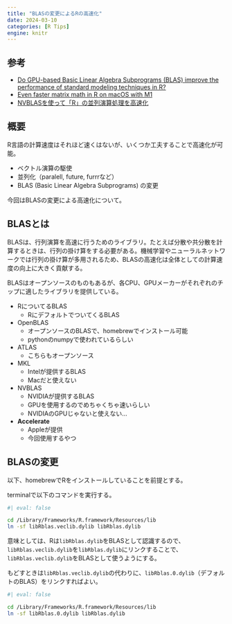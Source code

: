 ```yaml
---
title: "BLASの変更によるRの高速化"
date: 2024-03-10
categories: [R Tips]
engine: knitr
---
```


## 参考

- [Do GPU-based Basic Linear Algebra Subprograms (BLAS) improve the performance of standard modeling techniques in R?](https://www.inwt-statistics.com/blog/basic-linear-algebra-subprograms-in-r)
- [Even faster matrix math in R on macOS with M1](https://mpopov.com/blog/2021/10/10/even-faster-matrix-math-in-r-on-macos-with-m1/)
- [NVBLASを使って「R」の並列演算処理を高速化](https://www.nttpc.co.jp/gpu/article/benchmark05.html)

## 概要

R言語の計算速度はそれほど速くはないが、いくつか工夫することで高速化が可能。

- ベクトル演算の駆使
- 並列化（paralell, future, furrrなど）
- BLAS (Basic Linear Algebra Subprograms) の変更

今回はBLASの変更による高速化について。

## BLASとは

BLASは、行列演算を高速に行うためのライブラリ。たとえば分散や共分散を計算するときは、行列の掛け算をする必要がある。機械学習やニューラルネットワークでは行列の掛け算が多用されるため、BLASの高速化は全体としての計算速度の向上に大きく貢献する。

BLASはオープンソースのものもあるが、各CPU、GPUメーカーがそれぞれのチップに適したライブラリを提供している。

- RについてるBLAS
  - RにデフォルトでついてくるBLAS
- OpenBLAS
  - オープンソースのBLASで、homebrewでインストール可能
  - pythonのnumpyで使われているらしい
- ATLAS
  - こちらもオープンソース
- MKL
  - Intelが提供するBLAS
  - Macだと使えない
- NVBLAS
  - NVIDIAが提供するBLAS
  - GPUを使用するのでめちゃくちゃ速いらしい
  - NVIDIAのGPUじゃないと使えない...
- **Accelerate** 
  - Appleが提供
  - 今回使用するやつ


## BLASの変更

以下、homebrewでRをインストールしていることを前提とする。

terminalで以下のコマンドを実行する。

```bash
#| eval: false

cd /Library/Frameworks/R.framework/Resources/lib
ln -sf libRblas.veclib.dylib libRblas.dylib

```

意味としては、Rは`libRblas.dylib`をBLASとして認識するので、`libRblas.veclib.dylib`を`libRblas.dylib`にリンクすることで、`libRblas.veclib.dylib`をBLASとして使うようにする。

もどすときは`libRblas.veclib.dylib`の代わりに、`libRblas.0.dylib`（デフォルトのBLAS）をリンクすればよい。

```bash
#| eval: false

cd /Library/Frameworks/R.framework/Resources/lib
ln -sf libRblas.0.dylib libRblas.dylib

```


